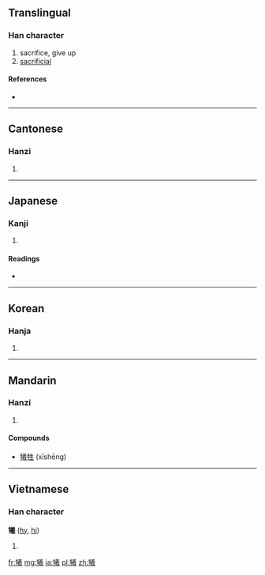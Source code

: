 {{also|犠|牺}}
==Translingual==

===Han character===
{{Han char|rn=93|rad=牛|as=16|sn=20|four=2855<sub>3</sub>|canj=竹手廿土尸 (HQTGS)}}

# sacrifice, give up
# [[sacrificial]]

====References====
* {{Han ref|kx=0705.090|dkj=20209|dj=1117.350|hdz=31822.040|uh=72A7|ud=29351|bh=C4EB|bd=50411}}

----

==Cantonese==

===Hanzi===
{{yue-hanzi|jyut=|y=hei1|sim=牺}}

# {{defn|lang=yue|sort=牛16}}

----

==Japanese==

===Kanji===
{{ja-kanji|grade=|rs=牛16}}

# {{defn|lang=ja|sort=牛16}}

====Readings====
* {{ja-readings|on=[[ぎ]] (gi), [[き]] (ki)|kun=[[いけにえ]] (ikenie)}}

----

==Korean==

===Hanja===
{{ko-hanja|hangeul=[[희]], [[사]]|eumhun=|rv=hui, sa|mr=hŭi, sa|y=huy, sa}}

# {{defn|lang=ko|sort=牛16}}

----

==Mandarin==

===Hanzi===
{{cmn-hanzi|sim=牺|pin=[[suō]] ([[suo1]]), [[xī]] ([[xi1]])|wg=so<sup>1</sup>, hsi<sup>1</sup>}}

# {{defn|lang=cmn|sort=牛16}}

====Compounds====
* [[犧牲]] (xīshēng)

----

==Vietnamese==

===Han character===
'''犧''' ([[hy]], [[hi]])

# {{defn|lang=vi}}

[[fr:犧]]
[[mg:犧]]
[[ja:犧]]
[[pl:犧]]
[[zh:犧]]